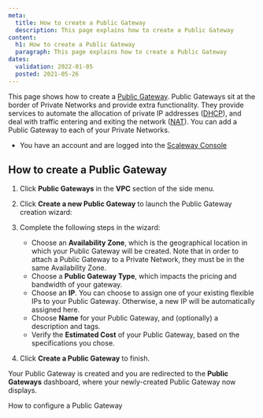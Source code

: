 ```yaml
---
meta:
  title: How to create a Public Gateway
  description: This page explains how to create a Public Gateway
content:
  h1: How to create a Public Gateway
  paragraph: This page explains how to create a Public Gateway
dates:
  validation: 2022-01-05
  posted: 2021-05-26
---
```


This page shows how to create a [Public Gateway](/network/vpc/concepts#public-gateway). Public Gateways sit at the border of Private Networks and provide extra functionality. They provide services to automate the allocation of private IP addresses ([DHCP](/network/vpc/concepts#dhcp)), and deal with traffic entering and exiting the network ([NAT](/network/vpc/concepts#nat)). You can add a Public Gateway to each of your Private Networks.

<Message type="requirement">

  - You have an account and are logged into the [Scaleway Console](https://console.scaleway.com)

</Message>

## How to create a Public Gateway

1. Click **Public Gateways** in the **VPC** section of the side menu.

2. Click **Create a new Public Gateway** to launch the Public Gateway creation wizard:
   
  <Lightbox src="scaleway-vpc-gw-wiz1.png" alt="" />

3. Complete the following steps in the wizard: 

    - Choose an **Availability Zone**, which is the geographical location in which your Public Gateway will be created. Note that in order to attach a Public Gateway to a Private Network, they must be in the same Availability Zone.
    - Choose a **Public Gateway Type**, which impacts the pricing and bandwidth of your gateway.
    - Choose an **IP**. You can choose to assign one of your existing flexible IPs to your Public Gateway. Otherwise, a new IP will be automatically assigned here. 
    - Choose **Name** for your Public Gateway, and (optionally) a description and tags.
    - Verify the **Estimated Cost** of your Public Gateway, based on the specifications you chose.

4. Click **Create a Public Gateway** to finish. 

Your Public Gateway is created and you are redirected to the **Public Gateways** dashboard, where your newly-created Public Gateway now displays.

<Navigation title="See Also">
  <NextButton to="/network/vpc/how-to/configure-a-public-gateway/">How to configure a Public Gateway</NextButton>
</Navigation>
